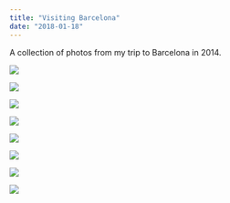 ```yaml
---
title: "Visiting Barcelona"
date: "2018-01-18"
---
```


A collection of photos from my trip to Barcelona in 2014.

<Img
  src="/images/posts/barcelona-cathedral.jpeg"
  width={2154}
  height={1632}
  caption="Cathedral of Barcelona"
/>

<Img
  src="/images/posts/guell.jpeg"
  width={2154}
  height={2032}
  caption="Park Güell"
/>

<Img
  src="/images/posts/boqueria.jpeg"
  width={2154}
  height={3232}
  caption="Mercat de la Boqueria"
/>

<Img
  src="/images/posts/sagrada-familia-in.jpeg"
  width={2154}
  height={3232}
  caption="Sagrada Familia (inside)"
/>

<Img
  src="/images/posts/sagrada-familia-out.jpeg"
  width={2154}
  height={2032}
  caption="Sagrada Familia (outside)"
/>

<Img
  src="/images/posts/port-olimpic.jpeg"
  width={2154}
  height={2032}
  caption="Port Olimpic"
/>

<Img
  src="/images/posts/ciutadella.jpeg"
  width={2154}
  height={2032}
  caption="Park De La Ciutadella"
/>

<Img
  src="/images/posts/arc-de-triomf.jpeg"
  width={2154}
  height={3232}
  caption="Arc De Triomf"
/>
